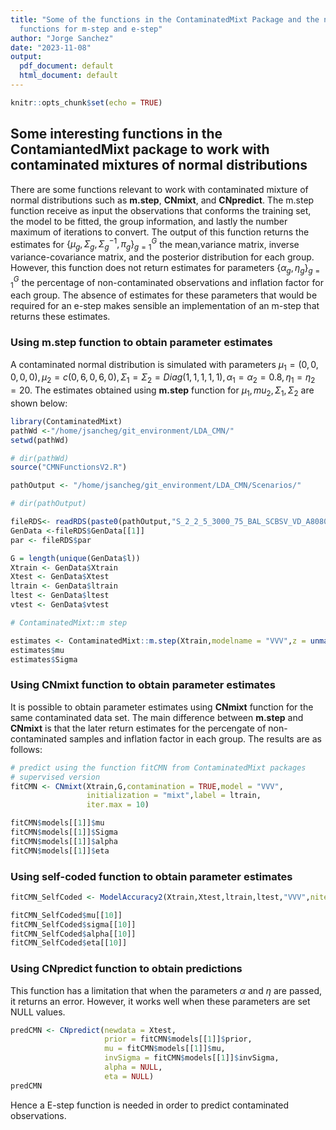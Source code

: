 ```yaml
---
title: "Some of the functions in the ContaminatedMixt Package and the need of self-coded
  functions for m-step and e-step"
author: "Jorge Sanchez"
date: "2023-11-08"
output:
  pdf_document: default
  html_document: default
---
```


```r
knitr::opts_chunk$set(echo = TRUE)
```

## Some interesting functions in the ContamiantedMixt package to work with contaminated mixtures of normal distributions

There are some functions relevant to work with contaminated mixture of normal distributions such as **m.step**, **CNmixt**, and **CNpredict**. 
The m.step function receive as input the observations that conforms the training set, the model to be fitted, the group information, and lastly the number maximum of iterations to convert. The output of this function returns the estimates for $\{\mu_{g}, \Sigma_{g}, \Sigma^{-1}_{g}, \pi_{g}\}^{G}_{g=1}$ the mean,variance matrix, inverse variance-covariance matrix, and the posterior distribution for each group. However, this function does not return estimates for parameters $\{\alpha_{g},\eta_{g}\}^{G}_{g=1}$ the percentage of non-contaminated observations and inflation factor for each group. The absence of estimates for these parameters that would be required for an e-step makes sensible an implementation of an m-step that returns these estimates.

### Using **m.step** function to obtain parameter estimates

A contaminated normal distribution is simulated with parameters $\mu_{1} = (0,0,0,0,0), \mu_{2} = c(0,6,0,6,0), \Sigma_{1} = \Sigma_{2} = Diag(1,1,1,1,1), \alpha_{1} = \alpha_{2} = 0.8, \eta_{1} = \eta_{2} = 20$. The estimates obtained using **m.step** function for $\mu_{1},mu_{2},\Sigma_{1},\Sigma_{2}$ are shown below:

```r
library(ContaminatedMixt)
pathWd <-"/home/jsancheg/git_environment/LDA_CMN/"
setwd(pathWd)

# dir(pathWd)
source("CMNFunctionsV2.R")

pathOutput <- "/home/jsancheg/git_environment/LDA_CMN/Scenarios/"

# dir(pathOutput)

fileRDS<- readRDS(paste0(pathOutput,"S_2_2_5_3000_75_BAL_SCBSV_VD_A8080_E2020_10.RDS"))
GenData <-fileRDS$GenData[[1]]
par <- fileRDS$par

G = length(unique(GenData$l))
Xtrain <- GenData$Xtrain
Xtest <- GenData$Xtest
ltrain <- GenData$ltrain
ltest <- GenData$ltest
vtest <- GenData$vtest
```

```r
# ContaminatedMixt::m step

estimates <- ContaminatedMixt::m.step(Xtrain,modelname = "VVV",z = unmap(ltrain), mmax = 10)
estimates$mu
estimates$Sigma
```

### Using **CNmixt** function to obtain parameter estimates

It is possible to obtain parameter estimates using **CNmixt** function for the same contaminated data set. The main difference between **m.step** and **CNmixt** is that the later return estimates for the percengate of non-contaminated samples and inflation factor in each group. The results are as follows:
```r
# predict using the function fitCMN from ContaminatedMixt packages
# supervised version
fitCMN <- CNmixt(Xtrain,G,contamination = TRUE,model = "VVV", 
                 initialization = "mixt",label = ltrain, 
                 iter.max = 10)

fitCMN$models[[1]]$mu
fitCMN$models[[1]]$Sigma
fitCMN$models[[1]]$alpha
fitCMN$models[[1]]$eta


```

### Using self-coded function to obtain parameter estimates

```r
fitCMN_SelfCoded <- ModelAccuracy2(Xtrain,Xtest,ltrain,ltest,"VVV",niterations = 10)

fitCMN_SelfCoded$mu[[10]]
fitCMN_SelfCoded$sigma[[10]]
fitCMN_SelfCoded$alpha[[10]]
fitCMN_SelfCoded$eta[[10]]
```

### Using **CNpredict** function to obtain predictions 
This function has a limitation that when the parameters $\alpha$ and $\eta$ are passed, it returns an error. However, it works well when these parameters are set NULL values.


```r

predCMN <- CNpredict(newdata = Xtest, 
                     prior = fitCMN$models[[1]]$prior,
                     mu = fitCMN$models[[1]]$mu,
                     invSigma = fitCMN$models[[1]]$invSigma,
                     alpha = NULL,
                     eta = NULL)
predCMN
```

Hence a E-step function is needed in order to predict contaminated observations.

